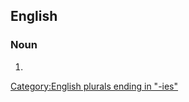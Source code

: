 ==English==

===Noun===
{{head|en|noun form}}

# {{plural of|en|groupality}}

[[Category:English plurals ending in "-ies"]]
